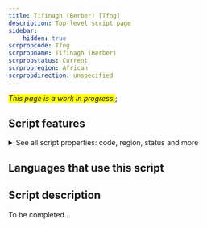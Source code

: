 ```yaml
---
title: Tifinagh (Berber) [Tfng]
description: Top-level script page
sidebar:
    hidden: true
scrpropcode: Tfng
scrpropname: Tifinagh (Berber)
scrpropstatus: Current
scrpropregion: African
scrpropdirection: unspecified
---
```


<span style='background-color:yellow'>_This page is a work in progress._</span>;


## Script features

<details>
<summary> See all script properties: code, region, status and more</summary>
<ScriptInfo />
</details>

## Languages that use this script

<WsList script='Tfng' wsMax='5' />

## Script description

To be completed...

